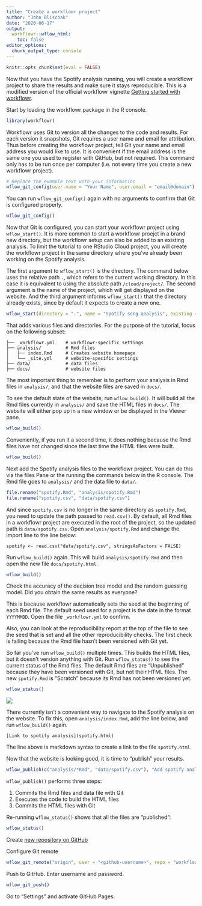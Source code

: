 ```yaml
---
title: "Create a workflowr project"
author: "John Blischak"
date: "2020-06-17"
output:
  workflowr::wflow_html:
    toc: false
editor_options:
  chunk_output_type: console
---
```


```r
knitr::opts_chunk$set(eval = FALSE)
```

Now that you have the Spotify analysis running, you will create a workflowr
project to share the results and make sure it stays reproducible.
This is a modified version of the official workflowr vignette
[Getting started with workflowr][vig-getting-started].

[vig-getting-started]: https://jdblischak.github.io/workflowr/articles/wflow-01-getting-started.html

Start by loading the workflowr package in the R console.

```r
library(workflowr)
```

Workflowr uses Git to version all the changes to the code and results. For each
version it snapshots, Git requires a user name and email for attribution. Thus
before creating the workflowr project, tell Git your name and email address you
would like to use. It is convenient if the email address is the same one you
used to register with GitHub, but not required. This command only has to be run
once per computer (i.e. not every time you create a new workflowr project).

```r
# Replace the example text with your information
wflow_git_config(user.name = "Your Name", user.email = "email@domain")
```

You can run `wflow_git_config()` again with no arguments to confirm that Git is
configured properly.

```r
wflow_git_config()
```

Now that Git is configured, you can start your workflowr project using
`wflow_start()`. It is more common to start a workflowr proejct in a brand new
directory, but the workflowr setup can also be added to an existing analysis. To
limit the tutorial to one RStudio Cloud project, you will create the workflowr
project in the same directory where you've already been working on the Spotify
analysis.

The first argument to `wflow_start()` is the directory. The command below uses
the relative path `.`, which refers to the current working directory. In this
case it is equivalent to using the absolute path `/cloud/project/`. The second
argument is the name of the project, which will get displayed on the website.
And the third argument informs `wflow_start()` that the directory already
exists, since by default it expects to create a new one.

```r
wflow_start(directory = ".", name = "Spotify song analysis", existing = TRUE)
```

That adds various files and directories. For the purpose of the tutorial, focus
on the following subset:

```
├── _workflowr.yml    # workflowr-specific settings
├── analysis/         # Rmd files
│   ├── index.Rmd     # Creates website homepage
│   └── _site.yml     # website-specific settings
├── data/             # data files
├── docs/             # website files
```

The most important thing to remember is to perform your analysis in Rmd files in
`analysis/`, and that the website files are saved in `docs/`.

To see the default state of the website, run `wflow_build()`. It will build all
the Rmd files currently in `analysis/` and save the HTML files in `docs/`. The
website will either pop up in a new window or be displayed in the Viewer pane.

```r
wflow_build()
```

Conveniently, if you run it a second time, it does nothing because the Rmd files
have not changed since the last time the HTML files were built.

```r
wflow_build()
```

Next add the Spotify analysis files to the workflowr project. You can do this
via the files Pane or the running the commands below in the R console. The Rmd
file goes to `analysis/` and the data file to `data/`.

```r
file.rename("spotify.Rmd", "analysis/spotify.Rmd")
file.rename("spotify.csv", "data/spotify.csv")
```

And since `spotify.csv` is no longer in the same directory as `spotify.Rmd`,
you need to update the path passed to `read.csv()`. By default, all Rmd files
in a workflowr project are executed in the root of the project, so the updated
path is `data/spotify.csv`. Open `analysis/spotify.Rmd` and change the import
line to the line below:

```
spotify <- read.csv("data/spotify.csv", stringsAsFactors = FALSE)
```

Run `wflow_build()` again. This will build `analysis/spotify.Rmd` and then open
the new file `docs/spotify.html`.

```r
wflow_build()
```

Check the accuracy of the decision tree model and the random guessing model.
Did you obtain the same results as everyone?

This is because workflowr automatically sets the seed at the beginning of each
Rmd file. The default seed used for a project is the date in the format
`YYYYMMDD`. Open the file `_workflowr.yml` to confirm.

Also, you can look at the reproducibility report at the top of the file to see
the seed that is set and all the other reproducibility checks. The first check
is failing because the Rmd file hasn't been versioned with Git yet.




So far you've run `wflow_build()` multiple times. This builds the HTML files, but
it doesn't version anything with Git. Run `wflow_status()` to see the current
status of the Rmd files. The default Rmd files are "Unpublished" because they
have been versioned with Git, but not their HTML files. The new `spotify.Rmd` is
"Scratch" because its Rmd has not been versioned yet.

```r
wflow_status()
```

![](https://f1000researchdata.s3.amazonaws.com/manuscripts/22923/510c4de2-c96e-4471-9853-4ebce466a666_figure4.gif)

There currently isn't a convenient way to navigate to the Spotify analysis on
the website. To fix this, open `analysis/index.Rmd`, add the line below, and
run `wflow_build()` again.

```
[Link to spotify analysis](spotify.html)
```

The line above is markdown syntax to create a link to the file `spotify.html`.

Now that the website is looking good, it is time to "publish" your results.

```r
wflow_publish(c("analysis/*Rmd", "data/spotify.csv"), "Add spotify analysis")
```

`wflow_publish()` performs three steps:

1. Commits the Rmd files and data file with Git
1. Executes the code to build the HTML files
1. Commits the HTML files with Git

Re-running `wflow_status()` shows that all the files are "published":

```r
wflow_status()
```

Create [new repository on GitHub](https://github.com/new)

Configure Git remote

```r
wflow_git_remote("origin", user = "<github-username>", repo = "workflowr-spotify")
```

Push to GitHub. Enter username and password.

```r
wflow_git_push()
```

Go to "Settings" and activate GitHub Pages.
